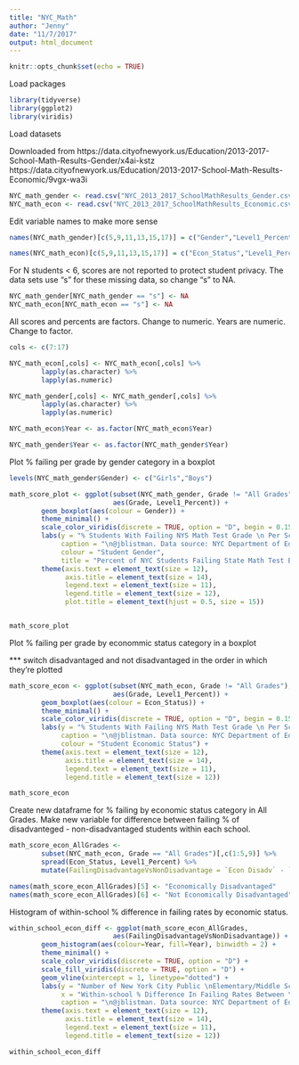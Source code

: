 ```yaml
---
title: "NYC_Math"
author: "Jenny"
date: "11/7/2017"
output: html_document
---
```


```r
knitr::opts_chunk$set(echo = TRUE)
```

Load packages

```r
library(tidyverse)
library(ggplot2)
library(viridis)
```

Load datasets

Downloaded from 
https://data.cityofnewyork.us/Education/2013-2017-School-Math-Results-Gender/x4ai-kstz
https://data.cityofnewyork.us/Education/2013-2017-School-Math-Results-Economic/9vgx-wa3i


```r
NYC_math_gender <- read.csv("NYC_2013_2017_SchoolMathResults_Gender.csv")
NYC_math_econ <- read.csv("NYC_2013_2017_SchoolMathResults_Economic.csv")

```

Edit variable names to make more sense

```r
names(NYC_math_gender)[c(5,9,11,13,15,17)] = c("Gender","Level1_Percent","Level2_Percent","level3_Percent","Level4_Percent","Level3or4_Percent")

names(NYC_math_econ)[c(5,9,11,13,15,17)] = c("Econ_Status","Level1_Percent","Level2_Percent","level3_Percent","Level4_Percent","Level3or4_Percent")

```


For N students < 6, scores are not reported to protect student privacy. The data sets use "s" for these missing data, so change "s" to NA.

```r
NYC_math_gender[NYC_math_gender == "s"] <- NA
NYC_math_econ[NYC_math_econ == "s"] <- NA
```

All scores and percents are factors. Change to numeric.
Years are numeric. Change to factor.


```r
cols <- c(7:17)

NYC_math_econ[,cols] <- NYC_math_econ[,cols] %>%
        lapply(as.character) %>%
        lapply(as.numeric)

NYC_math_gender[,cols] <- NYC_math_gender[,cols] %>%
        lapply(as.character) %>%
        lapply(as.numeric)

NYC_math_econ$Year <- as.factor(NYC_math_econ$Year)

NYC_math_gender$Year <- as.factor(NYC_math_gender$Year)
```

Plot % failing per grade by gender category in a boxplot

```r
levels(NYC_math_gender$Gender) <- c("Girls","Boys")

math_score_plot <- ggplot(subset(NYC_math_gender, Grade != "All Grades"), 
                          aes(Grade, Level1_Percent)) +
        geom_boxplot(aes(colour = Gender)) +
        theme_minimal() +
        scale_color_viridis(discrete = TRUE, option = "D", begin = 0.15, end = 0.7) +
        labs(y = "% Students With Failing NYS Math Test Grade \n Per School", x= "Grade",
             caption = "\n@jblistman. Data source: NYC Department of Education on NYC OpenData",
             colour = "Student Gender",
             title = "Percent of NYC Students Failing State Math Test By Gender & Grade") +
        theme(axis.text = element_text(size = 12),
              axis.title = element_text(size = 14),
              legend.text = element_text(size = 11),
              legend.title = element_text(size = 12),
              plot.title = element_text(hjust = 0.5, size = 15))


math_score_plot
```

Plot % failing per grade by econommic status category in a boxplot

*** switch disadvantaged and not disadvantaged in the order in which they're plotted

```r
math_score_econ <- ggplot(subset(NYC_math_econ, Grade != "All Grades"), 
                          aes(Grade, Level1_Percent)) +
        geom_boxplot(aes(colour = Econ_Status)) +
        theme_minimal() +
        scale_color_viridis(discrete = TRUE, option = "D", begin = 0.15, end = 0.7, labels = c("Disadvantaged", "Not Disadvantaged")) +
        labs(y = "% Students With Failing NYS Math Test Grade \n Per School", x= "Grade",
             caption = "\n@jblistman. Data source: NYC Department of Education on NYC OpenData",
             colour = "Student Economic Status") +
        theme(axis.text = element_text(size = 12),
              axis.title = element_text(size = 14),
              legend.text = element_text(size = 11),
              legend.title = element_text(size = 12))

math_score_econ

```

Create new dataframe for % failing by economic status category in All Grades.
Make new variable for difference between failing % of disadvanteged - non-disadvantaged students within each school.
```r

math_score_econ_AllGrades <- 
        subset(NYC_math_econ, Grade == "All Grades")[,c(1:5,9)] %>%
        spread(Econ_Status, Level1_Percent) %>%
        mutate(FailingDisadvantageVsNonDisadvantage = `Econ Disadv` - `Not Econ Disadv`)

names(math_score_econ_AllGrades)[5] <- "Economically Disadvantaged"
names(math_score_econ_AllGrades)[6] <- "Not Economically Disadvantaged"


```

Histogram of within-school % difference in failing rates by economic status.

```r

within_school_econ_diff <- ggplot(math_score_econ_AllGrades, 
                          aes(FailingDisadvantageVsNonDisadvantage)) +
        geom_histogram(aes(colour=Year, fill=Year), binwidth = 2) +
        theme_minimal() +
        scale_color_viridis(discrete = TRUE, option = "D") +
        scale_fill_viridis(discrete = TRUE, option = "D") +
        geom_vline(xintercept = 1, linetype="dotted") +
        labs(y = "Number of New York City Public \nElementary/Middle Schools", 
             x = "Within-school % Difference In Failing Rates Between \nEconomically Disadvantaged & Not Economically Disadvantaged Students", 
             caption = "\n@jblistman. Data source: NYC Department of Education on NYC OpenData") +
        theme(axis.text = element_text(size = 12),
              axis.title = element_text(size = 14),
              legend.text = element_text(size = 11),
              legend.title = element_text(size = 12))

within_school_econ_diff    
```

